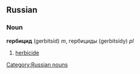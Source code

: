 ==Russian==
===Noun===
'''гербицид''' (gerbitsíd) ''m'', гербициды (gerbitsídy) ''pl''

# [[herbicide]]

[[Category:Russian nouns]]